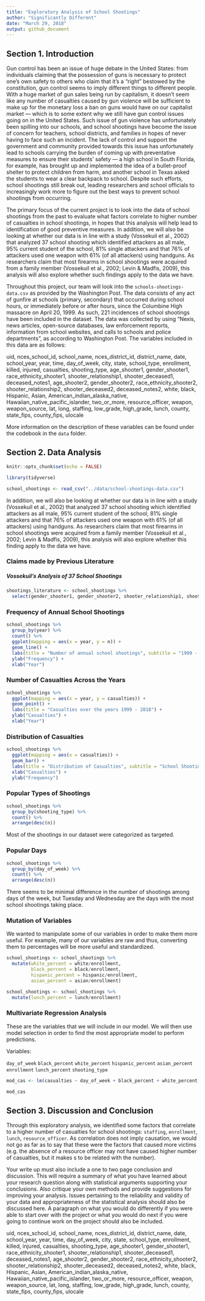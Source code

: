 ```yaml
---
title: "Exploratory Analysis of School Shootings"
author: "Significantly Different"
date: "March 29, 2018"
output: github_document
---
```


## Section 1. Introduction

Gun control has been an issue of huge debate in the United States: from individuals claiming that the possession of guns is necessary to protect one’s own safety to others who claim that it’s a “right” bestowed by the constitution, gun control seems to imply different things to different people. With a huge market of gun sales being run by capitalism, it doesn’t seem like any number of casualties caused by gun violence will be sufficient to make up for the monetary loss a ban on guns would have on our capitalist market — which is to some extent why we still have gun control issues going on in the United States. Such issue of gun violence has unfortunately been spilling into our schools, and school shootings have become the issue of concern for teachers, school districts, and families in hopes of never having to face such an incident. The lack of control and support the government and community provided towards this issue has unfortunately lead to schools carrying the burden of coming up with preventative measures to ensure their students’ safety — a high school in South Florida, for example, has brought up and implemented the idea of a bullet-proof shelter to protect children from harm, and another school in Texas asked the students to wear a clear backpack to school. Despite such efforts, school shootings still break out, leading researchers and school officials to increasingly work more to figure out the best ways to prevent school shootings from occurring.

The primary focus of the current project is to look into the data of school shootings from the past to evaluate what factors correlate to higher number of casualties in school shootings, in hopes that this analysis will help lead to identification of good preventive measures. In addition, we will also be looking at whether our data is in line with a study (Vossekuil et al., 2002) that analyzed 37 school shooting which identified attackers as all male, 95% current student of the school, 81% single attackers and that 76% of attackers used one weapon with 61% (of all attackers) using handguns. As researchers claim that most firearms in school shootings were acquired from a family member (Vossekuil et al., 2002; Levin & Madfis, 2009), this analysis will also explore whether such findings apply to the data we have. 

Throughout this project, our team will look into the ```schools-shootings-data.csv``` as provided by the Washington Post. The data consists of any act of gunfire at schools (primary, secondary) that occurred during school hours, or immediately before or after hours, since the Columbine High massacre on April 20, 1999. As such, 221 incidences of school shootings have been included in the dataset. The data was collected by using “Nexis, news articles, open-source databases, law enforcement reports, information from school websites, and calls to schools and police departments”, as according to Washington Post. The variables included in this data are as follows: 

uid, nces_school_id, school_name, nces_district_id, district_name, date, school_year, year, time, day_of_week, city, state, school_type, enrollment, killed, injured, casualties, shooting_type, age_shooter1, gender_shooter1, race_ethnicity_shooter1, shooter_relationship1, shooter_deceased1, deceased_notes1, age_shooter2, gender_shooter2, race_ethnicity_shooter2, shooter_relationship2, shooter_deceased2, deceased_notes2, white, black, Hispanic, Asian, American_indian_alaska_native, Hawaiian_native_pacific_islander, two_or_more, resource_officer, weapon, weapon_source, lat, long, staffing, low_grade, high_grade, lunch, county, state_fips, county_fips, ulocale

More information on the description of these variables can be found under the codebook in the ```data``` folder. 

## Section 2. Data Analysis


```r
knitr::opts_chunk$set(echo = FALSE)
```

```r
library(tidyverse)
```

```r
school_shootings <- read_csv("../data/school-shootings-data.csv")
```

In addition, we will also be looking at whether our data is in line with a study (Vossekuil et al., 2002) that analyzed 37 school shooting which identified attackers as all male, 95% current student of the school, 81% single attackers and that 76% of attackers used one weapon with 61% (of all attackers) using handguns. As researchers claim that most firearms in school shootings were acquired from a family member (Vossekuil et al., 2002; Levin & Madfis, 2009), this analysis will also explore whether this finding apply to the data we have. 

### Claims made by Previous Literature

##### Vossekuil's Analysis of 37 School Shootings
```r
shootings_literature <- school_shootings %>%
  select(gender_shooter1, gender_shooter2, shooter_relationship1, shooter_relationship2, weapon, weapon_source)

```

### Frequency of Annual School Shootings

```r
school_shootings %>%
  group_by(year) %>%
  count() %>%
  ggplot(mapping = aes(x = year, y = n)) +
  geom_line() +
  labs(title = "Number of annual school shootings", subtitle = "1999 - 2018") +
  ylab("Frequency") +
  xlab("Year")
```

### Number of Casualties Across the Years

```r
school_shootings %>%
  ggplot(mapping = aes(x = year, y = casualties)) +
  geom_point() +
  labs(title = "Casualties over the years 1999 - 2018") +
  ylab("Casualties") +
  xlab("Year")
```

### Distribution of Casualties

```r
school_shootings %>%
  ggplot(mapping = aes(x = casualties)) +
  geom_bar() +
  labs(title = "Distribution of Casualties", subtitle = "School Shootings from 1999-2018") +
  xlab("Casualties") +
  ylab("Frequency")
```

### Popular Types of Shootings

```r
school_shootings %>%
  group_by(shooting_type) %>%
  count() %>%
  arrange(desc(n))
```
Most of the shootings in our dataset were categorized as targeted.

### Popular Days
```r
school_shootings %>%
  group_by(day_of_week) %>%
  count() %>%
  arrange(desc(n))
```
There seems to be minimal difference in the number of shootings among days of the week, but Tuesday and Wednesday are the days with the most school shootings taking place. 

### Mutation of Variables

We wanted to manipulate some of our variables in order to make them more useful. For example, many of our variables are raw and thus, converting them to percentages will be more useful and standardized. 

```r
school_shootings <- school_shootings %>%
  mutate(white_percent = white/enrollment,
         black_percent = black/enrollment,
         hispanic_percent = hispanic/enrollment,
         asian_percent = asian/enrollment)
```

```r
school_shootings <- school_shootings %>%
  mutate(lunch_percent = lunch/enrollment)
```

### Multivariate Regression Analysis

These are the variables that we will include in our model. We will then use model selection in order to find the most appropriate model to perform predictions. 

Variables:

```day_of_week```
```black_percent```
```white_percent```
```hispanic_percent```
```asian_percent```
```enrollment```
```lunch_percent```
```shooting_type```

```r
mod_cas <- lm(casualties ~ day_of_week + black_percent + white_percent, data = school_shootings)

mod_cas
```

## Section 3. Discussion and Conclusion

Through this exploratory analysis, we identified some factors that correlate to a higher number of casualties for school shootings: ```staffing```, ```enrollment```, ```lunch```, ```resource_officer```. As correlation does not imply causation, we would not go as far as to say that these were the factors that caused more victims (e.g. the absence of a resource officer may not have caused higher number of casualties, but it makes s to be related with the number). 


Your write up must also include a one to two page conclusion and discussion. This will require a summary of what you have learned about your research question along with statistical arguments supporting your conclusions. Also critique your own methods and provide suggestions for improving your analysis. Issues pertaining to the reliability and validity of your data and appropriateness of the statistical analysis should also be discussed here. A paragraph on what you would do differently if you were able to start over with the project or what you would do next if you were going to continue work on the project should also be included.



uid, nces_school_id, school_name, nces_district_id, district_name, date, school_year, year, time, day_of_week, city, state, school_type, enrollment, killed, injured, casualties, shooting_type, age_shooter1, gender_shooter1, race_ethnicity_shooter1, shooter_relationship1, shooter_deceased1, deceased_notes1, age_shooter2, gender_shooter2, race_ethnicity_shooter2, shooter_relationship2, shooter_deceased2, deceased_notes2, white, black, Hispanic, Asian, American_indian_alaska_native, Hawaiian_native_pacific_islander, two_or_more, resource_officer, weapon, weapon_source, lat, long, staffing, low_grade, high_grade, lunch, county, state_fips, county_fips, ulocale


